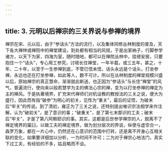 ```yaml
---
---
---
```

title: 3. 元明以后禅宗的三关界说与参禅的境界
---




禅宗在宋、元以后，由于“参话头”方法的流行，以及集体同修丛林制度的普及，天下各大禅林或禅院中的禅堂建设，到处都有相当的风规，于是出家衲子，行脚参学诸方，以天下为家，四海为室，随时随地，都可以在禅院丛林中，挂褡安居，只要抱住一个“话头”，专心用工参究，讨褡长住禅堂，一年半载，或三五年，甚之，十年、二十年，以至于一生参禅到底，不管已悟未悟，话头永远是个话头，打坐参禅，永远也还在打坐参禅，如此等人，数不可计。所以在丛林制度的禅堂规模兴盛以后，原始禅宗的真正慧命，渐渐就此断送，也正因为“参话头”与长住“禅堂”的风气，普遍流行，使向来以般若慧学为主的佛法心宗的禅，变为以打坐参禅的禅定为主的禅风。于是执著境界，扩充宋代禅师们对机设教的教授法的三关之说，便大为盛行，因此而有指“破参”为明心的初关，见性为“重关”，最后的证悟，为破末后“牢关”的传说。到了清初，雍正为了三关之说，还特别提出唯识宗法相学来作注解，认为“破初关”，是了意识的事；“破重关”，是了第七末那识的工夫；破末后“牢关”，才是了第八阿赖耶识的事。其实，这都是后世参学禅宗的人，脱离不了禅定境界的窠臼，以做工夫的禅定境界，做为划分层次的界说，纵使与虚空合一，森罗万象，都在一片心中，仍然还在心意识的范围中打转，还是离不开身心互相关联的变化，如果要详细加以分析，一为时间不许可；二为对于禅宗心地法门，真实下过工夫，有经验的不多，姑且略而不谈。